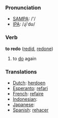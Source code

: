 === Pronunciation ===
*[[w:SAMPA|SAMPA]]: /'/
*[[w:IPA|IPA]]: /ɻi'dʊ/

=== Verb ===

'''to redo''' ([[redid]], [[redone]])

# to [[do]] again

=== Translations ===
*[[Dutch]]: [[herdoen]]
*[[Esperanto]]: [[refari]]
*[[French]]: [[refaire]]
*[[Indonesian]]: [[]]
*[[Japanese]]: [[]]
*[[Spanish]]: [[rehacer]]